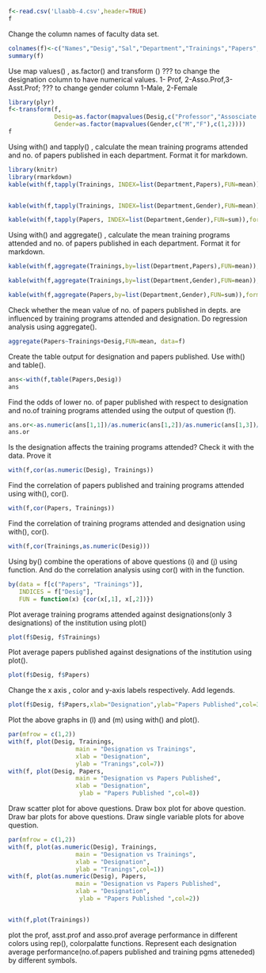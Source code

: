 ```r
f<-read.csv('Llaabb-4.csv',header=TRUE)
f
```

Change the column names of faculty data set. 
```r
colnames(f)<-c("Names","Desig","Sal","Department","Trainings","Papers","Gender")
summary(f)

```

Use map values() , as.factor() and transform ()
??? to change the designation column to have numerical values. 1- Prof, 2-Asso.Prof,3-Asst.Prof;
??? to change gender column 1-Male, 2-Female
```r
library(plyr)
f<-transform(f,
             Desig=as.factor(mapvalues(Desig,c("Professor","Assosciate Professor","Assistant Professor"),c(1,2,3))),
             Gender=as.factor(mapvalues(Gender,c("M","F"),c(1,2))))
f

```

Using with() and tapply() , calculate the mean training programs attended and no. of papers published in each department. Format it for markdown.
```r
library(knitr)
library(rmarkdown)
kable(with(f,tapply(Trainings, INDEX=list(Department,Papers),FUN=mean)),format="markdown")


kable(with(f,tapply(Trainings, INDEX=list(Department,Gender),FUN=mean)),format="markdown")

kable(with(f,tapply(Papers, INDEX=list(Department,Gender),FUN=sum)),format="markdown")
```

Using with() and aggregate() , calculate the mean training programs attended and no. of papers published in each department. Format it for markdown.
```r
kable(with(f,aggregate(Trainings,by=list(Department,Papers),FUN=mean)),format="markdown")

kable(with(f,aggregate(Trainings,by=list(Department,Gender),FUN=mean)),format="markdown")

kable(with(f,aggregate(Papers,by=list(Department,Gender),FUN=sum)),format="markdown")
```

Check whether the mean value of no. of papers published in depts. are influenced by training programs attended and designation. Do regression analysis using aggregate().
```r
aggregate(Papers~Trainings+Desig,FUN=mean, data=f)

```

Create the table output for designation and papers published. Use with() and table().
```r
ans<-with(f,table(Papers,Desig))
ans
```

Find the odds of lower no. of paper published with respect to designation and no.of training programs attended using the output of question (f).
```r
ans.or<-as.numeric(ans[1,1])/as.numeric(ans[1,2])/as.numeric(ans[1,3])/as.numeric(ans[2,1])/as.numeric(ans[2,2])/as.numeric(ans[2,3])/as.numeric(ans[3,1])/as.numeric(ans[3,2])/as.numeric(ans[3,3])/as.numeric(ans[4,1])/as.numeric(ans[4,2])/as.numeric(ans[4,3])/as.numeric(ans[5,1])/as.numeric(ans[5,2])/as.numeric(ans[5,3])/as.numeric(ans[6,1])/as.numeric(ans[6,2])/as.numeric(ans[6,3])
ans.or
```

Is the designation affects the training programs attended? Check it with the data. Prove it
```r
with(f,cor(as.numeric(Desig), Trainings))

```

Find the correlation of papers published and training programs attended using with(), cor().
```r
with(f,cor(Papers, Trainings))

```

Find the correlation of training programs attended and designation using with(), cor().
```r

with(f,cor(Trainings,as.numeric(Desig)))
```

Using by() combine the operations of above questions (i) and (j) using function. And do the correlation analysis using cor() with in the function.
```r
by(data = f[c("Papers", "Trainings")], 
   INDICES = f["Desig"], 
   FUN = function(x) {cor(x[,1], x[,2])})

```

Plot average training programs attended against designations(only 3 designations) of the institution using plot()
```r
plot(f$Desig, f$Trainings)

```

Plot average papers published against designations of the institution using plot().
```r
plot(f$Desig, f$Papers)
```

Change the x axis , color and y-axis labels respectively. Add legends. 
```r
plot(f$Desig, f$Papers,xlab="Designation",ylab="Papers Published",col=3,main="Designation vs Papers Published")

```

Plot the above graphs in (l) and (m) using with() and plot().
```r
par(mfrow = c(1,2))
with(f, plot(Desig, Trainings, 
                   main = "Designation vs Trainings", 
                   xlab = "Designation", 
                   ylab = "Tranings",col=7))
with(f, plot(Desig, Papers, 
                   main = "Designation vs Papers Published", 
                   xlab = "Designation", 
                    ylab = "Papers Published ",col=8))


```

Draw scatter plot for above questions. Draw box plot for above question. Draw bar plots for above questions. Draw single variable plots for above question.
```r
par(mfrow = c(1,2))
with(f, plot(as.numeric(Desig), Trainings, 
                   main = "Designation vs Trainings", 
                   xlab = "Designation", 
                   ylab = "Tranings",col=1))
with(f, plot(as.numeric(Desig), Papers, 
                   main = "Designation vs Papers Published", 
                   xlab = "Designation", 
                    ylab = "Papers Published ",col=2))



```




```r

with(f,plot(Trainings))

```

plot the prof, asst.prof and asso.prof average performance in different colors using rep(), colorpalatte functions. Represent each designation average performance(no.of.papers published and training pgms atteneded) by different symbols.
```r

```

